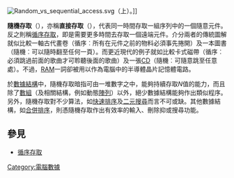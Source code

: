{{noteTA|G1=IT}}
[[File:Random_vs_sequential_access.svg|thumb]]（上）。]] 

'''隨機存取'''（{{lang-en|random access}}），亦稱'''直接存取'''（{{lang|en|direct access}}），代表同一時間存取一組序列中的一個隨意元件。反之則稱[[循序存取|循序存取]]，即是需要更多時間去存取一個遠端元件。介分兩者的傳統圖解就似比較一軸古代畫卷（循序︰所有在元件之前的物料必須事先捲開）及一本圖書（隨機︰可以隨時翻至任何一頁）。而更近現代的例子就如比較卡式磁帶（循序︰必須跳過前面的歌曲才可聆聽後面的歌曲）及一張[[CD|CD]]（隨機︰可隨意跳至任意處）。不過，[[隨機存取記憶體|RAM]]一詞卻被用以作為電腦中的半導體晶片記憶體電路。

於[[數據結構|數據結構]]中，隨機存取暗指可由一堆數字之中，能夠持續存取''N''值的能力，而且除了[[數組|數組]]（及相關結構，例如動態[[陣列|陣列]]）以外，絕少數據結構能夠作出類似程序。另外，隨機存取對不少算法，如[[快速排序|快速排序]]及[[二元搜尋樹|二元搜尋]]而言不可或缺。其他數據結構，如[[合併排序|合併排序]]，則憑隨機存取作出有效率的輸入、刪除抑或搜尋功能。

== 參見 ==
* [[循序存取|循序存取]]

[[Category:電腦數據|Category:電腦數據]]
